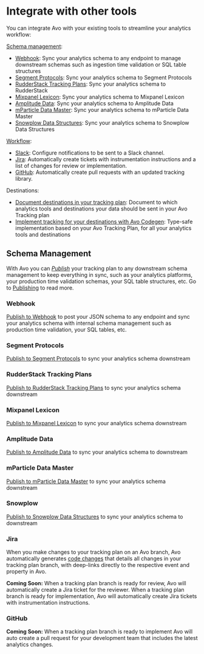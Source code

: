 # Integrate with other tools

You can integrate Avo with your existing tools to streamline your analytics workflow:

[Schema management](#schema-management):

- [Webhook](#webhook): Sync your analytics schema to any endpoint to
  manage downstream schemas such as ingestion time validation or SQL table
  structures
- [Segment Protocols](#segment-protocols): Sync your analytics schema
  to Segment Protocols
- [RudderStack Tracking Plans](#rudderstack-tracking-plans): Sync
  your analytics schema to RudderStack
- [Mixpanel Lexicon](#mixpanel-lexicon): Sync your analytics schema
  to Mixpanel Lexicon
- [Amplitude Data](#amplitude-data): Sync your analytics schema
  to Amplitude Data
- [mParticle Data Master](#mparticle-data-master): Sync your
  analytics schema to mParticle Data Master
- [Snowplow Data Structures](#snowplow): Sync your
  analytics schema to Snowplow Data Structures

[Workflow](#workflow):

- [Slack](/data-design/branches/workspace-notifications): Configure notifications to be sent to a Slack
  channel.
- [Jira](#jira): Automatically create tickets with instrumentation
  instructions and a list of changes for review or implementation.
- [GitHub](#github): Automatically create pull requests with an
  updated tracking library.

Destinations:

- [Document destinations in your tracking plan](/data-design/define-sources-and-destinations#destinations): Document to which analytics tools and destinations your data should be sent in
  your Avo Tracking plan
- [Implement tracking for your destinations with Avo Codegen](/implementation/start-using-avo-codegen): Type-safe implementation based on your Avo Tracking Plan, for all your analytics
  tools and destinations

## Schema Management

With Avo you can _[Publish](/publishing/publishing/overview)_ your tracking plan to any downstream schema management to keep everything in sync, such as your analytics platforms, your production time validation schemas, your SQL table structures, etc. Go to [Publishing](/publishing/publishing/overview) to read more.

### Webhook

[Publish to Webhook](/publishing/publishing/webhook-publishing) to post your JSON schema to any endpoint and sync your analytics schema with
internal schema management such as production time validation, your SQL tables, etc.

### Segment Protocols

[Publish to Segment Protocols](/publishing/publishing/segment-protocols) to sync your analytics schema downstream

### RudderStack Tracking Plans

[Publish to RudderStack Tracking Plans](/publishing/publishing/rudderstack) to sync your analytics schema downstream

### Mixpanel Lexicon

[Publish to Mixpanel Lexicon](/publishing/publishing/mixpanel-lexicon) to sync your analytics schema downstream

### Amplitude Data

[Publish to Amplitude Data](/publishing/publishing/amplitude-data) to sync your analytics schema to downstream

### mParticle Data Master

[Publish to mParticle Data Master](/publishing/publishing/mparticle-data-master) to sync your analytics schema downstream

### Snowplow

[Publish to Snowplow Data Structures](/publishing/publishing/snowplow-data-structures) to sync your analytics schema to downstream

### Jira

When you make changes to your tracking plan on an Avo branch, Avo automatically generates [code changes](/data-design/branches/code-changes) that details all changes in your tracking plan branch, with deep-links directly to the respective event and property in Avo.

**Coming Soon:** When a tracking plan branch is ready for review, Avo will automatically create a Jira ticket for the reviewer. When a tracking plan branch is ready for implementation, Avo will automatically create Jira tickets with instrumentation instructions.

### GitHub

**Coming Soon:** When a tracking plan branch is ready to implement Avo will auto create a pull request for your development team that includes the latest analytics changes.
